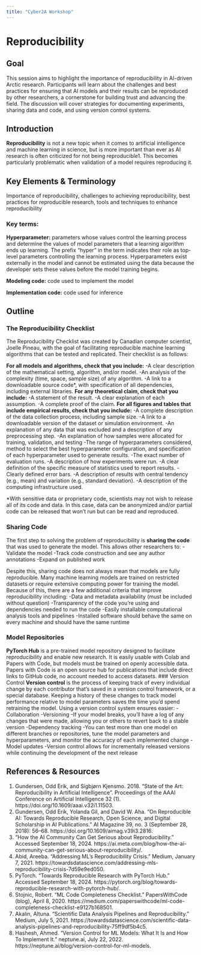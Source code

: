 ```yaml
---
title: "Cyber2A Workshop"
---
```


# Reproducibility

## Goal
This session aims to highlight the importance of reproducibility in AI-driven Arctic research. Participants will learn about the challenges and best practices for ensuring that AI models and their results can be reproduced by other researchers, a cornerstone for building trust and advancing the field. The discussion will cover strategies for documenting experiments, sharing data and code, and using version control systems.

## Introduction
**Reproducibility** is not a new topic when it comes to artificial intelligence and machine learning in science, but is more important than ever as AI research is often criticized for not being reproducible1. This becomes particularly problematic when validation of a model requires reproducing it.

## Key Elements & Terminology
Importance of reproducibility, challenges to achieving reproducibility, best practices for reproducible research, tools and techniques to enhance reproducibility

### Key terms:

**Hyperparameter:** parameters whose values control the learning process and determine the values of model parameters that a learning algorithm ends up learning. The prefix “hyper” in the term indicates their role as top-level parameters controlling the learning process. Hyperparameters exist externally in the model and cannot be estimated using the data because the developer sets these values before the model training begins.

**Modeling code:** code used to implement the model

**Implementation code:** code used for inference

## Outline 
### The Reproducibility Checklist
The Reproducibility Checklist was created by Canadian computer scientist, Joelle Pineau, with the goal of facilitating reproducible machine learning algorithms that can be tested and replicated. Their checklist is as follows:

**For all models and algorithms, check that you include:**
  -A clear description of the mathematical setting, algorithm, and/or model.
  -An analysis of the complexity (time, space, sample size) of any algorithm.
  -A link to a downloadable source code*, with specification of all dependencies, including external libraries.
**For any theoretical claim, check that you include:**
  -A statement of the result.
  -A clear explanation of each assumption.
  -A complete proof of the claim.
**For all figures and tables that include empirical results, check that you include:**
  -A complete description of the data collection process, including sample size.
  -A link to a downloadable version of the dataset or simulation environment.
  -An explanation of any data that was excluded and a description of any preprocessing step.
  -An explanation of how samples were allocated for training, validation, and testing
  -The range of hyperparameters considered, method to select the best hyperparameter configuration, and specification of each hyperparameter used to generate results.
  -The exact number of evaluation runs.
  -A description of how experiments were run.
  -A clear definition of the specific measure of statistics used to report results.
  -Clearly defined error bars.
  -A description of results with central tendency (e.g., mean) and variation (e.g., standard deviation).
  -A description of the computing infrastructure used.

*With sensitive data or proprietary code, scientists may not wish to release all of its code and data. In this case, data can be anonymized and/or partial code can be released that won’t run but can be read and reproduced. 

### Sharing Code
The first step to solving the problem of reproducibility is **sharing the code** that was used to generate the model. This allows other researchers to:
  -Validate the model
  -Track code construction and see any author annotations
  -Expand on published work

Despite this, sharing code does not always mean that models are fully reproducible. Many machine learning models are trained on restricted datasets or require extensive computing power for training the model. Because of this, there are a few additional criteria that improve reproducibility including:
  -Data and metadata availability (must be included without question)
  -Transparency of the code you’re using and dependencies needed to run the code
  -Easily installable computational analysis tools and pipelines
  -Installed software should behave the same on every machine and should have the same runtime

### Model Repositories
**PyTorch Hub** is a pre-trained model repository designed to facilitate reproducibility and enable new research. It is easily usable with Colab and Papers with Code, but models must be trained on openly accessible data.
	Papers with Code is an open source hub for publications that include direct links to GitHub code, no account needed to access datasets.
### Version Control
**Version control** is the process of keeping track of every individual change by each contributor that’s saved in a version control framework, or a special database. Keeping a history of these changes to track model performance relative to model parameters saves the time you’d spend retraining the model.
Using a version control system ensures easier:
  -Collaboration
  -Versioning 
    -If your model breaks, you’ll have a log of any changes that were made, allowing you or others to revert back to a stable version
  -Dependency tracking
    -You can test more than one model on different branches or repositories, tune the model parameters and hyperparameters, and monitor the accuracy of each implemented change
  -Model updates
    -Version control allows for incrementally released versions while continuing the development of the next release

## References & Resources
1. Gundersen, Odd Erik, and Sigbjørn Kjensmo. 2018. “State of the Art: Reproducibility in Artificial Intelligence”. Proceedings of the AAAI Conference on Artificial Intelligence 32 (1). https://doi.org/10.1609/aaai.v32i1.11503.
2. Gundersen, Odd Erik, Yolanda Gil, and David W. Aha. “On Reproducible AI: Towards Reproducible Research, Open Science, and Digital Scholarship in AI Publications.” AI Magazine 39, no. 3 (September 28, 2018): 56–68. https://doi.org/10.1609/aimag.v39i3.2816.
3. “How the AI Community Can Get Serious about Reproducibility.” Accessed September 18, 2024. https://ai.meta.com/blog/how-the-ai-community-can-get-serious-about-reproducibility/.
4. Abid, Areeba. “Addressing ML’s Reproducibility Crisis.” Medium, January 7, 2021. https://towardsdatascience.com/addressing-mls-reproducibility-crisis-7d59e9ed050.
5. PyTorch. “Towards Reproducible Research with PyTorch Hub.” Accessed September 18, 2024. https://pytorch.org/blog/towards-reproducible-research-with-pytorch-hub/.
6. Stojnic, Robert. “ML Code Completeness Checklist.” PapersWithCode (blog), April 8, 2020. https://medium.com/paperswithcode/ml-code-completeness-checklist-e9127b168501.
7. Akalin, Altuna. “Scientific Data Analysis Pipelines and Reproducibility.” Medium, July 5, 2021. https://towardsdatascience.com/scientific-data-analysis-pipelines-and-reproducibility-75ff9df5b4c5.
8. Hashesh, Ahmed. “Version Control for ML Models: What It Is and How To Implement It.” neptune.ai, July 22, 2022. https://neptune.ai/blog/version-control-for-ml-models.
